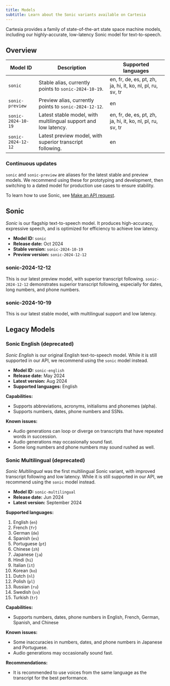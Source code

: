 ```yaml
---
title: Models
subtitle: Learn about the Sonic variants available on Cartesia
---
```


Cartesia provides a family of state-of-the-art state space machine models, including our highly-accurate, low-latency Sonic model for text-to-speech.

## Overview

| Model ID | Description | Supported languages |
| ----- | ----------- | ------------------ |
| `sonic` | Stable alias, currently points to `sonic-2024-10-19`. | en, fr, de, es, pt, zh, ja, hi, it, ko, nl, pl, ru, sv, tr |
| `sonic-preview` | Preview alias, currently points to `sonic-2024-12-12`. | en |
| `sonic-2024-10-19` | Latest stable model, with multilingual support and low latency. | en, fr, de, es, pt, zh, ja, hi, it, ko, nl, pl, ru, sv, tr |
| `sonic-2024-12-12` | Latest preview model, with superior transcript following. | en |

### Continuous updates

`sonic` and `sonic-preview` are aliases for the latest stable and preview models. We recommend using these for prototyping and development, then switching to a dated model for production use cases to ensure stability.

To learn how to use Sonic, see [Make an API request](/get-started/make-an-api-request).

## Sonic

_Sonic_ is our flagship text-to-speech model. It produces high-accuracy, expressive speech, and is optimized for efficiency to achieve low latency.

- **Model ID:** `sonic`
- **Release date:** Oct 2024
- **Stable version:** `sonic-2024-10-19`
- **Preview version:** `sonic-2024-12-12`

### sonic-2024-12-12

This is our latest preview model, with superior transcript following. `sonic-2024-12-12` demonstrates superior transcript following, especially for dates, long numbers, and phone numbers.

### sonic-2024-10-19

This is our latest stable model, with multilingual support and low latency.

## Legacy Models

### Sonic English (deprecated)

_Sonic English_ is our original English text-to-speech model. While it is still supported in our API, we recommend using the `sonic` model instead.

- **Model ID:** `sonic-english`
- **Release date:** May 2024
- **Latest version:** Aug 2024
- **Supported languages:** English

**Capabilities:**

* Supports abbreviations, acronyms, initialisms and phonemes (alpha).
* Supports numbers, dates, phone numbers and SSNs.

**Known issues:**

* Audio generations can loop or diverge on transcripts that have repeated words in succession.
* Audio generations may occasionally sound fast.
* Some long numbers and phone numbers may sound rushed as well.

### Sonic Multilingual (deprecated)

_Sonic Multilingual_ was the first multilingual Sonic variant, with improved transcript following and low latency.  While it is still supported in our API, we recommend using the `sonic` model instead.

- **Model ID:** `sonic-multilingual`
- **Release date:** Jun 2024
- **Latest version:** September 2024

**Supported languages:**

1. English (`en`)
2. French (`fr`)
3. German (`de`)
4. Spanish (`es`)
5. Portuguese (`pt`)
6. Chinese (`zh`)
7. Japanese (`ja`)
8. Hindi (`hi`)
9. Italian (`it`)
10. Korean (`ko`)
11. Dutch (`nl`)
12. Polish (`pl`)
13. Russian (`ru`)
14. Swedish (`sv`)
15. Turkish (`tr`)

**Capabilities:**
- Supports numbers, dates, phone numbers in English, French, German, Spanish, and Chinese

**Known issues:**
- Some inaccuracies in numbers, dates, and phone numbers in Japanese and Portuguese.
- Audio generations may occasionally sound fast.


**Recommendations:**

* It is recommended to use voices from the same language as the transcript for the best performance.
